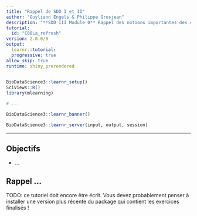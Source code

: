 ```yaml
---
title: "Rappel de SDD I et II"
author: "Guyliann Engels & Philippe Grosjean"
description: "**SDD III Module 0** Rappel des notions importantes des cours SDD I et II."
tutorial:
  id: "C00La_refresh"
version: 2.0.0/0
output:
  learnr::tutorial:
  progressive: true
allow_skip: true
runtime: shiny_prerendered
---
```


```r
BioDataScience3::learnr_setup()
SciViews::R()
library(mlearning)

# ...
```

```r
BioDataScience3::learnr_banner()
```

```r
BioDataScience3::learnr_server(input, output, session)
```

------------------------------------------------------------------------

## Objectifs

-   ...

## Rappel ...

TODO: ce tutoriel doit encore être écrit. Vous devez probablement penser à installer une version plus récente du package qui contient les exercices finalisés !
